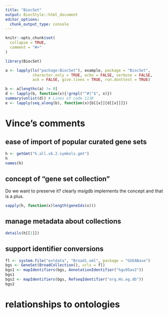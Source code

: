 ```yaml
---
title: "BiocSet"
output: BiocStyle::html_document
editor_options: 
  chunk_output_type: console
---
```


```r
knitr::opts_chunk$set(
  collapse = TRUE,
  comment = "#>"
)
```

```r
library(BiocSet)
```
```r
a <- lapply(ls("package:BiocSet"), example, package = "BiocSet", 
            character.only = TRUE, echo = FALSE, verbose = FALSE, 
            ask = FALSE, give.lines = TRUE, run.donttest = TRUE)

b <- a[lengths(a) != 0]
d <- lapply(b, function(x){!grepl("^#|^$", x)})
summary(unlist(d)) # Lines of code 1138
e <- lapply(seq_along(b), function(x){b[[x]][d[[x]]]})
```


# Vince's comments

## ease of import of popular curated gene sets
```r
h <- getGmt("h.all.v6.2.symbols.gmt")
h
names(h)
```


## concept of "gene set collection" 
Do we want to preserve it? clearly msigdb implements the concept and that is a plus.

```r
sapply(h, function(x)length(geneIds(x)))
```

## manage metadata about collections 

```r
details(h[[1]])
```

## support identifier conversions
```r
fl <- system.file("extdata", "Broad1.xml", package = "GSEABase")
bgs <- GeneSet(BroadCollection(), urls = fl)
bgs1 <- mapIdentifiers(bgs, AnnotationIdentifier("hgu95av2"))
bgs1
bgs2 <- mapIdentifiers(bgs, RefseqIdentifier("org.Hs.eg.db"))
bgs2
```

# relationships to ontologies 
